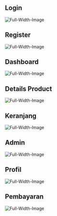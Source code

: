 ## Login
![Full-Width-Image](/images/hal1.png "Full Width Image")
## Register
![Full-Width-Image](/images/hal2.png "Full Width Image")
## Dashboard
![Full-Width-Image](/images/hal3.png "Full Width Image")
## Details Product
![Full-Width-Image](/images/hal4.png "Full Width Image")
## Keranjang
![Full-Width-Image](/images/hal5.png "Full Width Image")
## Admin
![Full-Width-Image](/images/hal6.png "Full Width Image")
## Profil
![Full-Width-Image](/images/hal7.png "Full Width Image")
## Pembayaran
![Full-Width-Image](/images/hal8.png "Full Width Image")

